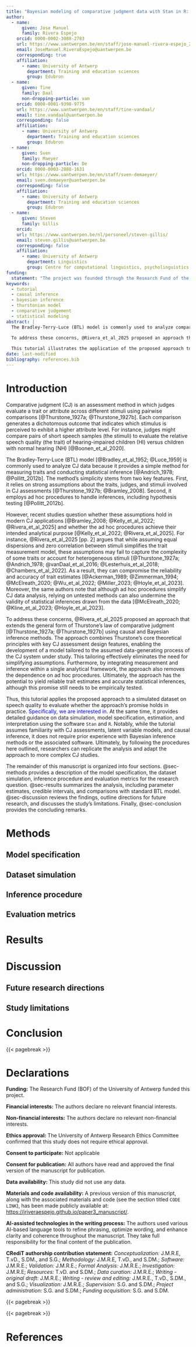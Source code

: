 ```yaml
---
title: "Bayesian modeling of comparative judgment data with Stan in R: A tutorial for speech quality researchers"
author:
  - name: 
      given: Jose Manuel
      family: Rivera Espejo
    orcid: 0000-0002-3088-2783
    url: https://www.uantwerpen.be/en/staff/jose-manuel-rivera-espejo_23166/
    email: JoseManuel.RiveraEspejo@uantwerpen.be
    corresponding: true
    affiliation:
      - name: University of Antwerp
        department: Training and education sciences
        group: Edubron
  - name: 
      given: Tine
      family: Daal
      non-dropping-particle: van
    orcid: 0000-0001-9398-9775
    url: https://www.uantwerpen.be/en/staff/tine-vandaal/
    email: tine.vandaal@uantwerpen.be
    corresponding: false
    affiliation:
      - name: University of Antwerp
        department: Training and education sciences
        group: Edubron
  - name: 
      given: Sven
      family: Maeyer
      non-dropping-particle: De
    orcid: 0000-0003-2888-1631
    url: https://www.uantwerpen.be/en/staff/sven-demaeyer/
    email: sven.demaeyer@uantwerpen.be
    corresponding: false
    affiliation:
      - name: University of Antwerp
        department: Training and education sciences
        group: Edubron
  - name: 
      given: Steven
      family: Gillis
    orcid: 
    url: https://www.uantwerpen.be/nl/personeel/steven-gillis/
    email: steven.gillis@uantwerpen.be
    corresponding: false
    affiliation:
      - name: University of Antwerp
        department: Linguistics
        group: Centre for computational linguistics, psycholinguistics, and sociolinguistics (CLiPS)
funding: 
  statement: "The project was founded through the Research Fund of the University of Antwerp (BOF)."
keywords:
  - tutorial
  - causal inference
  - bayesian inference
  - thurstonian model
  - comparative judgement
  - statistical modeling
abstract: |
  The Bradley-Terry-Luce (BTL) model is commonly used to analyze comparative judgment (CJ) data because it provides a simple method for measuring traits and conducting statistical inference. Its simplicity stems from two key features: (1) a reliance on an extensive set of simplifying assumptions about the traits, judges, and stimuli involved in CJ assessments; and (2) the use of ad hoc procedures to handle inferences, including hypothesis testing. However, recent literature questions whether these assumptions hold in modern CJ applications and whether the ad hoc procedures effectively fulfill their intended analytical purpose.

  To address these concerns, @Rivera_et_al_2025 proposed an approach that extends the general form of Thurstone's law of comparative judgment. The approach enables the development of a model tailored to the assumed data-generating process of the CJ system under study, eliminating the need to rely on simplifying assumptions. Moreover, by integrating measurement and inference within a single analytical framework, the approach also removes the dependence on ad hoc hypothesis-testing procedures.
  
  This tutorial illustrates the application of the proposed approach to a simulated dataset assessing speech quality. It offers detailed guidance on data simulation, model specification, estimation, and interpretation using the software `Stan` and `R`. While the tutorial assumes familiarity with CJ assessments, latent variable models, and causal inference, it does not require prior experience with Bayesian inference methods or the associated software. Ultimately, by following the outlined procedures, researchers can replicate this analysis and adapt the approach for more complex CJ studies.
date: last-modified
bibliography: references.bib
---
```


<!-- commands for d-separation -->
\newcommand{\dsep}{\:\bot\:}
\newcommand{\ndsep}{\:\not\bot\:}

<!-- ######################################### -->

# Introduction {#sec-introduction}

<!-- 1. What is the CJ? -->
Comparative judgment (CJ) is an assessment method in which judges evaluate a trait or attribute across different stimuli using pairwise comparisons [@Thurstone_1927a; @Thurstone_1927b]. Each comparison generates a dichotomous outcome that indicates which stimulus is perceived to exhibit a higher attribute level. For instance, judges might compare pairs of short speech samples (the stimuli) to evaluate the relative speech quality (the trait) of hearing-impaired children (HI) versus children with normal hearing (NH) [@Boonen_et_al_2020].

<!-- 2. How does CJ data is analyzed? -->
The Bradley-Terry-Luce (BTL) model [@Bradley_et_al_1952; @Luce_1959] is commonly used to analyze CJ data because it provides a simple method for measuring traits and conducting statistical inference [@Andrich_1978; @Pollitt_2012b]. The method's simplicity stems from two key features. First, it relies on strong assumptions about the traits, judges, and stimuli involved in CJ assessments [@Thurstone_1927b; @Bramley_2008]. Second, it employs ad hoc procedures to handle inferences, including hypothesis testing [@Pollitt_2012b]. 

<!-- 3. But what is the problem with using the BTL model? -->
However, recent studies question whether these assumptions hold in modern CJ applications [@Bramley_2008; @Kelly_et_al_2022; @Rivera_et_al_2025] and whether the ad hoc procedures achieve their intended analytical purpose [@Kelly_et_al_2022; @Rivera_et_al_2025]. For instance, @Rivera_et_al_2025 [pp. 2] argues that while assuming equal dispersions and zero correlation between stimuli simplifies the trait measurement model, these assumptions may fail to capture the complexity of some traits or account for heterogeneous stimuli [@Thurstone_1927a; @Andrich_1978; @vanDaal_et_al_2016; @Lesterhuis_et_al_2018; @Chambers_et_al_2022]. As a result, they can compromise the reliability and accuracy of trait estimates [@Ackerman_1989; @Zimmerman_1994; @McElreath_2020; @Wu_et_al_2022; @Miller_2023; @Hoyle_et_al_2023]. Moreover, the same authors note that although ad hoc procedures simplify CJ data analysis, relying on untested methods can also undermine the validity of statistical inferences drawn from the data [@McElreath_2020; @Kline_et_al_2023; @Hoyle_et_al_2023].

<!-- 4. How it has been solved? -->
To address these concerns, @Rivera_et_al_2025 proposed an approach that extends the general form of Thurstone's law of comparative judgment [@Thurstone_1927a; @Thurstone_1927b] using causal and Bayesian inference methods. The approach combines Thurstone's core theoretical principles with key CJ assessment design features, enabling the development of a model tailored to the assumed data-generating process of the CJ system under study. This tailoring effectively eliminates the need for simplifying assumptions. Furthermore, by integrating measurement and inference within a single analytical framework, the approach also removes the dependence on ad hoc procedures. Ultimately, the approach has the potential to yield reliable trait estimates and accurate statistical inferences, although this promise still needs to be empirically tested.

<!-- 5. So, what are we going to do? -->
Thus, this tutorial applies the proposed approach to a simulated dataset on speech quality to evaluate whether the approach's promise holds in practice. [Specifically, we are interested in ]{style="color:blue;"}. At the same time, it provides detailed guidance on data simulation, model specification, estimation, and interpretation using the software `Stan` and `R`. Notably, while the tutorial assumes familiarity with CJ assessments, latent variable models, and causal inference, it does not require prior experience with Bayesian inference methods or the associated software. Ultimately, by following the procedures here outlined, researchers can replicate the analysis and adapt the approach to more complex CJ studies.

<!-- 6. what is the organization of the manuscript? -->
The remainder of this manuscript is organized into four sections. @sec-methods provides a description of the model specification, the dataset simulation, inference procedure and evaluation metrics for the research question. @sec-results summarizes the analysis, including parameter estimates, credible intervals, and comparisons with standard BTL model. @sec-discussion reviews the findings, outline directions for future research, and discusses the study's limitations. Finally, @sec-conclusion provides the concluding remarks.

<!-- ######################################### -->

# Methods {#sec-methods}

## Model specification {#sec-model}

## Dataset simulation {#sec-simulation}

## Inference procedure {#sec-inference}

## Evaluation metrics {#sec-evaluation}

<!-- ######################################### -->

# Results {#sec-results}


<!-- ######################################### -->

# Discussion {#sec-discussion}

## Future research directions {#sec-discussion_RD}

## Study limitations {#sec-discussion_limitations}


<!-- ######################################### -->

# Conclusion {#sec-conclusion}


<!-- ######################################### -->

{{< pagebreak >}}

# Declarations {.unnumbered .appendix appendix-style=plain}

**Funding:** The Research Fund (BOF) of the University of Antwerp funded this project.

**Financial interests:** The authors declare no relevant financial interests.

**Non-financial interests:** The authors declare no relevant non-financial interests.

**Ethics approval:** The University of Antwerp Research Ethics Committee confirmed that this study does not require ethical approval.

**Consent to participate:** Not applicable

**Consent for publication:** All authors have read and approved the final version of the manuscript for publication.

**Data availability:** This study did not use any data.

**Materials and code availability:** A previous version of this manuscript, along with the associated materials and code (see the section titled `CODE LINK`), has been made publicly available at: [https://jriveraespejo.github.io/paper3_manuscript/](https://jriveraespejo.github.io/paper3_manuscript/). 

**AI-assisted technologies in the writing process:** The authors used various AI-based language tools to refine phrasing, optimize wording, and enhance clarity and coherence throughout the manuscript. They take full responsibility for the final content of the publication.

**CRediT authorship contribution statement:** *Conceptualization:* J.M.R.E, T.vD., S.DM., and S.G.; *Methodology:* J.M.R.E, T.vD., and S.DM.; *Software:* J.M.R.E.; *Validation:* J.M.R.E.; *Formal Analysis:* J.M.R.E.; *Investigation:* J.M.R.E; *Resources:* T.vD. and S.DM.; *Data curation:* J.M.R.E.; *Writing - original draft:* J.M.R.E.; *Writing - review and editing:* J.M.R.E., T.vD., S.DM., and S.G.; *Visualization:* J.M.R.E.; *Supervision:* S.G. and S.DM.; *Project administration:* S.G. and S.DM.; *Funding acquisition:* S.G. and S.DM.

<!-- **Acknowledgements:** -->

{{< pagebreak >}}

{{< pagebreak >}}

# References {.unnumbered .appendix appendix-style=plain} 

:::{#refs}

:::
